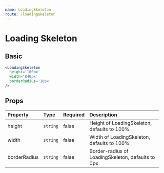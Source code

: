 ```yaml
---
name: LoadingSkeleton
route: /loadingskeleton
---
```



# Loading Skeleton

## Basic

<LoadingSkeletonContainer />

```jsx
<LoadingSkeleton 
  height='100px'
  width='840px'
  borderRadius='10px'
/>
```

## Props

| Property                | Type                    | Required  | Description                                 |
| :-------                | :---                    | :-------  | :----------                                 |
| height                  | `string`                 | false     | Height of LoadingSkeleton, defaults to 100%              |
| width                   | `string`                | false     | Width of LoadingSkeleton, defaults to 100%                   |
| borderRadius            | `string`                | false     | Border-radius of LoadingSkeleton, defaults to 0px     |

